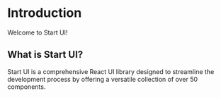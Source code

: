 # Introduction

Welcome to Start UI!

## What is Start UI?

Start UI is a comprehensive React UI library designed to streamline the development process by offering a versatile collection of over 50 components.
